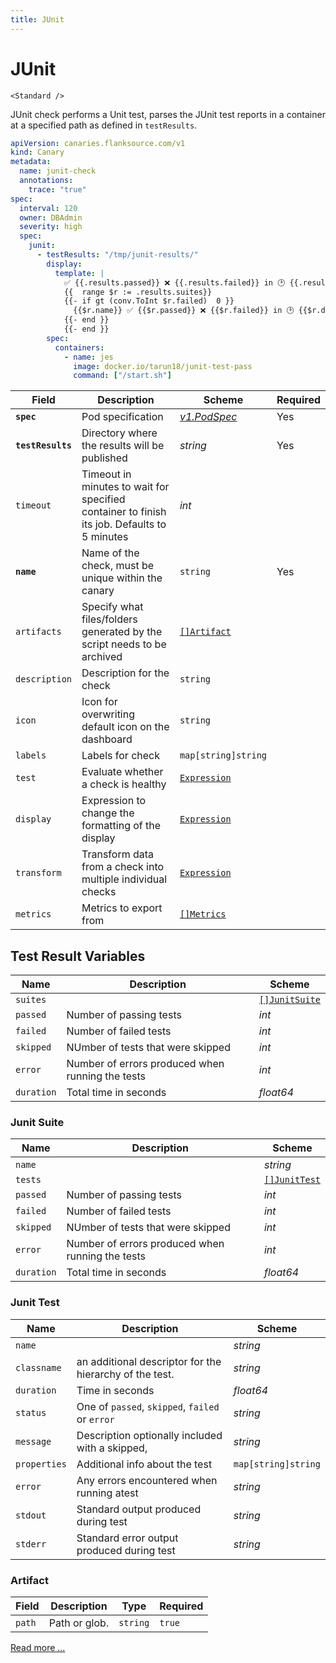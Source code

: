 ```yaml
---
title: JUnit
---
```


# <Icon name="junit" /> JUnit

    <Standard />

JUnit check performs a Unit test, parses the JUnit test reports in a container at a specified path as defined in `testResults`.

```yaml
apiVersion: canaries.flanksource.com/v1
kind: Canary
metadata:
  name: junit-check
  annotations:
    trace: "true"
spec:
  interval: 120
  owner: DBAdmin
  severity: high
  spec:
    junit:
      - testResults: "/tmp/junit-results/"
        display:
          template: |
            ✅ {{.results.passed}} ❌ {{.results.failed}} in 🕑 {{.results.duration}}
            {{  range $r := .results.suites}}
            {{- if gt (conv.ToInt $r.failed)  0 }}
              {{$r.name}} ✅ {{$r.passed}} ❌ {{$r.failed}} in 🕑 {{$r.duration}}
            {{- end }}
            {{- end }}
        spec:
          containers:
            - name: jes
              image: docker.io/tarun18/junit-test-pass
              command: ["/start.sh"]
```

| Field             | Description                                                                                 | Scheme                                                                                               | Required |
| ----------------- | ------------------------------------------------------------------------------------------- | ---------------------------------------------------------------------------------------------------- | -------- |
| **`spec`**        | Pod specification                                                                           | [_v1.PodSpec_](https://kubernetes.io/docs/reference/generated/kubernetes-api/v1.20/#podspec-v1-core) | Yes      |
| **`testResults`** | Directory where the results will be published                                               | _string_                                                                                             | Yes      |
| `timeout`         | Timeout in minutes to wait for specified container to finish its job. Defaults to 5 minutes | _int_                                                                                                |          |
| **`name`**        | Name of the check, must be unique within the canary                                         | `string`                                                                                             | Yes      |
| `artifacts`       | Specify what files/folders generated by the script needs to be archived                     | [`[]Artifact`](#artifact)                                                                            |          |
| `description`     | Description for the check                                                                   | `string`                                                                                             |          |
| `icon`            | Icon for overwriting default icon on the dashboard                                          | `string`                                                                                             |          |
| `labels`          | Labels for check                                                                            | `map[string]string`                                                                                  |          |
| `test`            | Evaluate whether a check is healthy                                                         | [`Expression`](../concepts/health-evaluation)                                                        |          |
| `display`         | Expression to change the formatting of the display                                          | [`Expression`](../concepts/display-formatting)                                                       |          |
| `transform`       | Transform data from a check into multiple individual checks                                 | [`Expression`](../concepts/transforms)                                                               |          |
| `metrics`         | Metrics to export from                                                                      | [`[]Metrics`](../concepts/metrics-exporter)                                                          |          |

## Test Result Variables

| Name       | Description                                      | Scheme                         |
| ---------- | ------------------------------------------------ | ------------------------------ |
| `suites`   |                                                  | [`[]JunitSuite`](#junit-suite) |
| `passed`   | Number of passing tests                          | _int_                          |
| `failed`   | Number of failed tests                           | _int_                          |
| `skipped`  | NUmber of tests that were skipped                | _int_                          |
| `error`    | Number of errors produced when running the tests | _int_                          |
| `duration` | Total time in seconds                            | _float64_                      |

### Junit Suite

| Name       | Description                                      | Scheme                       |
| ---------- | ------------------------------------------------ | ---------------------------- |
| `name`     |                                                  | _string_                     |
| `tests`    |                                                  | [`[]JunitTest`](#junit-test) |
| `passed`   | Number of passing tests                          | _int_                        |
| `failed`   | Number of failed tests                           | _int_                        |
| `skipped`  | NUmber of tests that were skipped                | _int_                        |
| `error`    | Number of errors produced when running the tests | _int_                        |
| `duration` | Total time in seconds                            | _float64_                    |

### Junit Test

| Name         | Description                                             | Scheme              |
| ------------ | ------------------------------------------------------- | ------------------- |
| `name`       |                                                         | _string_            |
| `classname`  | an additional descriptor for the hierarchy of the test. | _string_            |
| `duration`   | Time in seconds                                         | _float64_           |
| `status`     | One of `passed`, `skipped`, `failed` or `error`         | _string_            |
| `message`    | Description optionally included with a skipped,         | _string_            |
| `properties` | Additional info about the test                          | `map[string]string` |
| `error`      | Any errors encountered when running atest               | _string_            |
| `stdout`     | Standard output produced during test                    | _string_            |
| `stderr`     | Standard error output produced during test              | _string_            |

### Artifact

| Field  | Description   | Type     | Required |
| ------ | ------------- | -------- | -------- |
| `path` | Path or glob. | `string` | `true`   |

[Read more ...](../concepts/artifacts)
